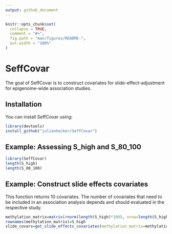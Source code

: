 ---
output: github_document
---

<!-- README.md is generated from README.Rmd. Please edit that file -->

```{r, include = FALSE}
knitr::opts_chunk$set(
  collapse = TRUE,
  comment = "#>",
  fig.path = "man/figures/README-",
  out.width = "100%"
)
```

# SeffCovar

<!-- badges: start -->
<!-- badges: end -->

The goal of SeffCovar is to construct covariates for slide-effect-adjustment for epigenome-wide association studies.


## Installation

You can install SeffCovar using:

``` r
library(devtools)
install_github("julianhecker/SeffCovar")
```

## Example: Assessing S_high and S_80_100

```{r example_assess}
library(SeffCovar)
length(S_high)
length(S_80_100)
```


## Example: Construct slide effects covariates

This function returns 10 covariates. The number of covariates that need to be included in an association analysis depends 
and should evaluated in the respective study.

```{r example_covar}
methylation_matrix=matrix(rnorm(length(S_high)*100), nrow=length(S_high), ncol=100)
rownames(methylation_matrix)=S_high
slide_covars=get_slide_effects_covariates(methylation_matrix=methylation_matrix, input_set=S_high)
```






